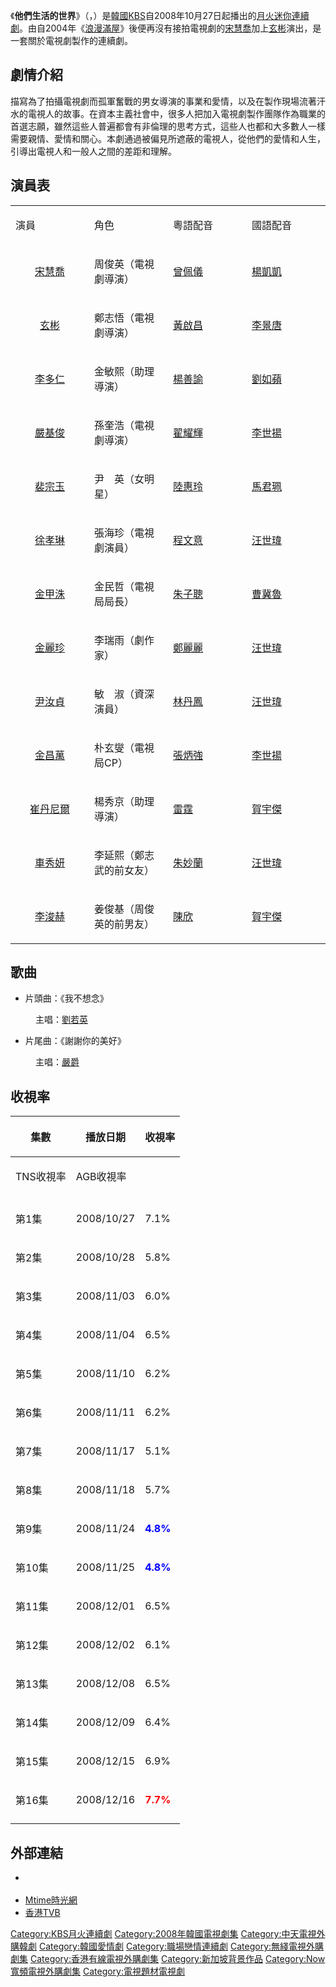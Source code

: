 {{noteTA
|G1=KO Show
}}
{{Infobox Television
| show_name         = 他們生活的世界
| original_name      = {{lang|ko|그들이 사는 세상}}
| image                = [[File:World_Within.jpg|250px]]
| caption              = 
| genre                = 
| format               = 
| creator              = 
| developer            = 
| writer               = [[盧熙京|盧熙京]]
| director             = [[表民秀|表民秀]]、[[金圭泰|金圭泰]]
| creative_director    = 
| presenter            = 
| starring             = [[宋慧喬|宋慧喬]]、[[玄彬|玄彬]]
| slogan               =  
| judges               = 
| voices               = 
| narrated             = 
| theme_song           = 
| opentheme            =  
| endtheme             = 
| composer             = 
| country              = {{KOR}}
| language             = [[韩语|韩语]]
| num_seasons          = 
| num_episodes         = 16
| list_episodes        = 
| executive_producer   = 
| producer             = [[黃義慶|黃義慶]]
| supervising_producer = 
| editor               = 
| location             = {{KOR}}<br>{{SGP}}
| cinematography       = 
| camera               = 
| runtime              = 約70分鐘（含廣告）
| company              = YGG
| distributor          = 
| channel              = [[KBS第2頻道|KBS 2TV]]
| picture_format       = 
| audio_format         = 
| first_run            = {{KOR}}
| first_aired          = {{start date|2008|10|27}}
| last_aired           = {{end date|2008|12|16}}
| status               = 
| preceded_by          = [[戀愛結婚|戀愛結婚]]
| followed_by          = [[流星花園_(韓國電視劇)|流星花園]]
| related              = 
| website              = http://www.kbs.co.kr/drama/worlds/
| 中國大陸名稱 = 
| 台灣名稱   = 他們的世界
| 港澳名稱   = 戀愛夢工場<br />他們的世界
| 馬新名稱   = 他們生活的世界
}}

《'''他們生活的世界'''》（{{lang-ko|'''그들이 사는 세상'''}}，{{lang-en|'''World Within'''}}）是[[韓國|韓國]][[韓國放送公社|KBS]]自2008年10月27日起播出的[[KBS月火迷你連續劇|月火迷你連續劇]]。由自2004年《[[浪漫滿屋|浪漫滿屋]]》後便再沒有接拍電視劇的[[宋慧喬|宋慧喬]]加上[[玄彬|玄彬]]演出，是一套關於電視劇製作的連續劇。

==劇情介紹==
描寫為了拍攝電視劇而孤軍奮戰的男女導演的事業和愛情，以及在製作現場流著汗水的電視人的故事。在資本主義社會中，很多人把加入電視劇製作團隊作為職業的首選志願，雖然這些人普遍都會有非倫理的思考方式，這些人也都和大多數人一樣需要親情、愛情和關心。本劇通過被偏見所遮蔽的電視人，從他們的愛情和人生，引導出電視人和一般人之間的差距和理解。

==演員表==
{|class="wikitable" width="70%"
|- style="background:cornflowerblue; color:white" align=center
| width=12%"|演員|| width=12%"|角色|| width=12%"|粵語配音|| width=12%"|國語配音
|-
|<center>[[宋慧喬|宋慧喬]]||周俊英（電視劇導演）||[[曾佩儀|曾佩儀]]||[[楊凱凱|楊凱凱]]
|-
|<center>[[玄彬|玄彬]]||鄭志悟（電視劇導演）||[[黃啟昌|黃啟昌]]||[[李景唐|李景唐]]
|-
|<center>[[李多仁|李多仁]]||金敏熙（助理導演）||[[楊善諭|楊善諭]]||[[劉如蘋|劉如蘋]]
|-
|<center>[[嚴基俊|嚴基俊]]||孫奎浩（電視劇導演）||[[翟耀輝|翟耀輝]]||[[李世揚|李世揚]]
|-
|<center>[[裴宗玉|裴宗玉]]||尹　英（女明星）||[[陸惠玲|陸惠玲]]||[[馬君珮|馬君珮]]
|-
|<center>[[徐孝琳|徐孝琳]]||張海珍（電視劇演員）||[[程文意|程文意]]||[[汪世瑋|汪世瑋]]
|-
|<center>[[金甲洙|金甲洙]]||金民哲（電視局局長）||[[朱子聰|朱子聰]]||[[曹冀魯|曹冀魯]]
|-
|<center>[[金麗珍|金麗珍]]||李瑞雨（劇作家）||[[鄭麗麗|鄭麗麗]]||[[汪世瑋|汪世瑋]]
|-
|<center>[[尹汝貞|尹汝貞]]||敏　淑（資深演員）||[[林丹鳳|林丹鳳]]||[[汪世瑋|汪世瑋]]
|-
|<center>[[金昌萬|金昌萬]]||朴玄燮（電視局CP）||[[張炳強|張炳強]]||[[李世揚|李世揚]]
|-
|<center>[[崔丹尼爾|崔丹尼爾]]||楊秀京（助理導演）||[[雷霆_(配音員)|雷霆]]||[[賀宇傑|賀宇傑]]
|-
|<center>[[車秀妍|車秀妍]]||李延熙（鄭志武的前女友）||[[朱妙蘭|朱妙蘭]]||[[汪世瑋|汪世瑋]]
|-
|<center>[[李俊赫|李浚赫]]||姜俊基（周俊英的前男友）||[[陳欣_(配音員)|陳欣]]||[[賀宇傑|賀宇傑]]
|}

== 歌曲 ==
*片頭曲：《我不想念》
:主唱：[[劉若英|劉若英]]
*片尾曲：《謝謝你的美好》
:主唱：[[嚴爵|嚴爵]]

==收視率==
{| class="wikitable" style="text-align:center;"
|-
!rowspan="2"|集數
!rowspan="2"|播放日期
!colspan="2"|收視率
|-
!TNS收視率
!AGB收視率
|- align="center"
|-
|第1集
|2008/10/27
|7.1%
|<span style=color:red>'''7.7%'''</span>
|-
|第2集
|2008/10/28
|5.8%
|6.9%
|-
|第3集
|2008/11/03
|6.0%
|5.5%
|-
|第4集
|2008/11/04
|6.5%
|6.5%
|-
|第5集
|2008/11/10
|6.2%
|6.2%
|-
|第6集
|2008/11/11
|6.2%
|5.6%
|-
|第7集
|2008/11/17
|5.1%
|5.6%
|-
|第8集
|2008/11/18
|5.7%
|6.3%
|-
|第9集
|2008/11/24
|<span style=color:blue>'''4.8%'''</span>
|<span style=color:blue>'''5.1%'''</span>
|-
|第10集
|2008/11/25
|<span style=color:blue>'''4.8%'''</span>
|6.1%
|-
|第11集
|2008/12/01
|6.5%
|5.5%
|-
|第12集
|2008/12/02
|6.1%
|5.7%
|-
|第13集
|2008/12/08
|6.5%
|6.7%
|-
|第14集
|2008/12/09
|6.4%
|5.8%
|-
|第15集
|2008/12/15
|6.9%
|5.7%
|-
|第16集
|2008/12/16
|<span style=color:red>'''7.7%'''</span>
|6.6%
|-
|}

==外部連結==
*{{official|http://www.kbs.co.kr/drama/worlds/ |韓國KBS}} {{ko}}
*[https://web.archive.org/web/20080914005825/http://msn.mtime.com/group/12688/discussion/215078/ Mtime時光網] {{zh icon}}
*[http://programme.tvb.com/drama/worldwithin/ 香港TVB]{{Wayback|url=http://programme.tvb.com/drama/worldwithin/ |date=20200922211142 }} {{zh-hk}}

{{電視節目的變遷
|電視台= {{flagicon|South Korea}} 韓國 [[KBS第2頻道|KBS 2TV]]
|播放檔次= [[KBS月火迷你連續劇|月火劇]]
|節目名稱= 他們生活的世界<br />（2008年10月27日 - 2008年12月16日）
|上一節目= [[戀愛結婚_(電視劇)|戀愛結婚]]<br />（2008年8月25日 - 2008年10月20日）
|下一節目= [[流星花園_(韓國電視劇)|流星花園]]<br />（2009年1月5日 - 2009年3月31日）
}}
{{電視節目的變遷
|電視台= {{flagicon|Malaysia}} 马来西亚 [[八度空间_(电视台)|八度空间]]
|播放檔次= 星期六 18:30 - 20:00
|節目名稱= -{他們生活的世界}-<br />（2009年7月4日 - 2009年10月17日）
|上一節目= [[爱就宅一起|爱就宅一起]]
|下一節目= [[桃花小妹|桃花小妹]]<br />（2009年10月24日 - 2010年）
}}
{{電視節目的變遷
|電視台= {{flagicon|Hong Kong}} 香港[[有線娛樂台|有線娛樂台]]
|播放檔次= 星期一至五 22:00 - 23:00
|節目名稱= -{他們的世界}-<br />（2009年8月18日 - 2009年9月16日）
|上一節目= 待查<br />（ - 2009年8月17日）
|下一節目= [[傳說的故鄉|迷離「韓」夜]]<br />（2009年9月17日 - 2009年10月2日）
}}
{{電視節目的變遷
|電視台= {{flagicon|Hong Kong}} 香港 [[無綫電視|無綫電視]][[J2|J2]]
|播放檔次= 星期一、二 22:30 - 23:50
|節目名稱= -{戀愛夢工場}-<br />（2009年11月9日 - 2009年12月29日）
|上一節目= [[貝多芬病毒|貝多芬病毒]]<br />（2009年9月1日 - 2009年11月3日）
|下一節目= [[Dream_(電視劇)|擊夢擂台]]<br />（2010年1月4日 - 2010年3月30日）
}} 
{{電視節目的變遷
|電視台= {{flagicon|Taiwan}} 台灣 [[中天綜合台|中天綜合台]]
|播放檔次= 星期一至五 20:00 - 21:00
|節目名稱= -{他們的世界}-<br />（2010年4月12日 - 2010年5月14日）
|上一節目= [[總有艷陽天|六個孩子]]
|下一節目= [[不能結婚的男人_(韓國電視劇)|不能結婚的男人]]<br />（2010年5月17日 - 2010年6月18日）
}}
{{電視節目的變遷
|電視台= {{flagicon|Hong Kong}} 香港 [[Now寬頻電視|Now]][[now101台|101台]]	
|播放檔次= 星期一至五 21:30 - 22:30
|節目名稱= -{他們的世界}-<br />（2012年12月24日 - 2013年1月23日）
|上一節目= [[李祘_(電視劇)|李祘]]<br />（2012年7月19日 - 2012年12月21日）
|下一節目= [[食客_(電視劇)|食客]]<br />（2013年1月24日 - 2013年3月12日）
}}
{{KBS月火迷你連續劇}}
{{2010年台灣播出之韓劇}}
{{DEFAULTSORT:Geudeul-i Saneun Sesang}}
[[Category:KBS月火連續劇|Category:KBS月火連續劇]]
[[Category:2008年韓國電視劇集|Category:2008年韓國電視劇集]]
[[Category:中天電視外購韓劇|Category:中天電視外購韓劇]]
[[Category:韓國愛情劇|Category:韓國愛情劇]]
[[Category:職場戀情連續劇|Category:職場戀情連續劇]]
[[Category:無綫電視外購劇集|Category:無綫電視外購劇集]]
[[Category:香港有線電視外購劇集|Category:香港有線電視外購劇集]]
[[Category:新加坡背景作品|Category:新加坡背景作品]]
[[Category:Now寬頻電視外購劇集|Category:Now寬頻電視外購劇集]]
[[Category:電視題材電視劇|Category:電視題材電視劇]]